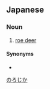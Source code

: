 ==Japanese==
{{ja-kanjitab|のろ|しか|k2=じか|r=y|yomi=k}}

===Noun===
{{ja-noun|のろじか|ノロジカ}}

# [[roe deer]]

====Synonyms====
* {{ja-r|麕|のろ}}

[[Category:ja:Cervids|のろじか]]